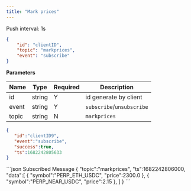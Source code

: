 ```yaml
---
title: "Mark prices"
---
```


Push interval: 1s

```json
{
    "id": "clientID",
    "topic": "markprices",
    "event": "subscribe"
}
```

**Parameters**

| Name   | Type   | Required | Description               |
| ------ | ------ | -------- |---------------------------|
| id     | string | Y        | id generate by client     |
| event  | string | Y        | `subscribe`/`unsubscribe` |
| topic  | string | N        | `markprices`              |

<RequestExample>

```json Response
{
   "id":"clientID9",
   "event":"subscribe",
   "success":true,
   "ts":1682242805633
}
```
</RequestExample>


<ResponseExample>
```json Subscribed Message
{
   "topic":"markprices",
   "ts":1682242806000,
   "data":[
      {
         "symbol":"PERP_ETH_USDC",
         "price":2300.0
      },
      {
         "symbol":"PERP_NEAR_USDC",
         "price":2.15
      },
   ]
}
```
</ResponseExample>